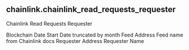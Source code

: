## chainlink.chainlink_read_requests_requester 
Chainlink Read Requests Requester


<ParamField path="blockchain">
Blockchain
</ParamField>
<ParamField path="date_start">
Date Start
</ParamField>
<ParamField path="date_month">
Date truncated by month
</ParamField>
<ParamField path="feed_address">
Feed Address
</ParamField>
<ParamField path="feed_name">
Feed name from Chainlink docs
</ParamField>
<ParamField path="requester_address">
Requester Address
</ParamField>
<ParamField path="requester_name">
Requester Name
</ParamField>
